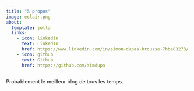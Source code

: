 ```yaml
---
title: "à propos"
image: eclair.png
about:
  template: jolla
  links:
    - icon: linkedin
      text: LinkedIn
      href: https://www.linkedin.com/in/simon-dupas-brousse-7bba83273/
    - icon: github
      text: Github
      href: https://github.com/simdups
---
```


Probablement le meilleur blog de tous les temps.
